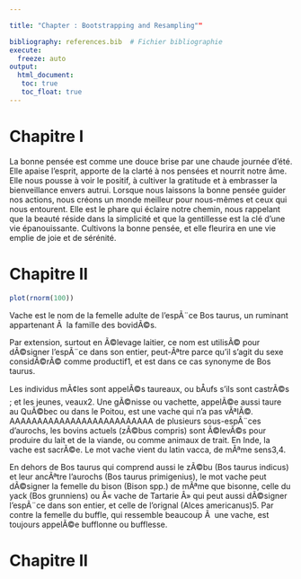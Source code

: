 ```yaml
---

title: "Chapter : Bootstrapping and Resampling""

bibliography: references.bib  # Fichier bibliographie
execute: 
  freeze: auto
output: 
  html_document:
   toc: true
   toc_float: true
---
```


# Chapitre I
La bonne pensée est comme une douce brise par une chaude journée d'été. Elle apaise l'esprit, apporte de la clarté à nos pensées et nourrit notre âme. 
Elle nous pousse à voir le positif, à cultiver la gratitude et à embrasser la bienveillance envers autrui. Lorsque nous laissons la bonne pensée guider nos actions, nous créons un monde meilleur pour nous-mêmes et ceux qui nous entourent. 
Elle est le phare qui éclaire notre chemin, nous rappelant que la beauté réside dans la simplicité et que la gentillesse est la clé d'une vie épanouissante. 
Cultivons la bonne pensée, et elle fleurira en une vie emplie de joie et de sérénité.

# Chapitre II
```r
plot(rnorm(100))
```
Vache est le nom de la femelle adulte de l'espÃ¨ce Bos taurus, un ruminant appartenant Ã  la famille des bovidÃ©s.

Par extension, surtout en Ã©levage laitier, ce nom est utilisÃ© pour dÃ©signer l'espÃ¨ce dans son entier, peut-Ãªtre parce qu'il s'agit du sexe considÃ©rÃ© comme productif1, et est dans ce cas synonyme de Bos taurus.

Les individus mÃ¢les sont appelÃ©s taureaux, ou bÅufs s'ils sont castrÃ©s ; et les jeunes, veaux2. Une gÃ©nisse ou vachette, appelÃ©e aussi taure au QuÃ©bec ou dans le Poitou, est une vache qui n'a pas vÃªlÃ©. AAAAAAAAAAAAAAAAAAAAAAAAAA de plusieurs sous-espÃ¨ces d'aurochs, les bovins actuels (zÃ©bus compris) sont Ã©levÃ©s pour produire du lait et de la viande, ou comme animaux de trait. En Inde, la vache est sacrÃ©e. Le mot vache vient du latin vacca, de mÃªme sens3,4.

En dehors de Bos taurus qui comprend aussi le zÃ©bu (Bos taurus indicus) et leur ancÃªtre l'aurochs (Bos taurus primigenius), le mot vache peut dÃ©signer la femelle du bison (Bison spp.) de mÃªme que bisonne, celle du yack (Bos grunniens) ou Â« vache de Tartarie Â» qui peut aussi dÃ©signer l'espÃ¨ce dans son entier, et celle de l'orignal (Alces americanus)5. Par contre la femelle du buffle, qui ressemble beaucoup Ã  une vache, est toujours appelÃ©e bufflonne ou bufflesse.



# Chapitre II
